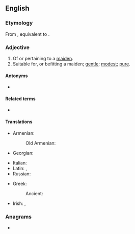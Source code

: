 ==English==

===Etymology===
From {{etyl|enm|en}} {{m|enm|maidenly}}, equivalent to {{suffix|maiden|ly|lang=en}}.

===Adjective===
{{en-adj}}

# Of or pertaining to a [[maiden]].
# Suitable for, or befitting a maiden; [[gentle]]; [[modest]]; [[pure]].

====Antonyms====
* {{l|en|unmaidenly}}

====Related terms====
* {{l|en|maidenliness}}

====Translations====
{{trans-top|of or pertaining to a maiden}}
* Armenian:
*: Old Armenian: {{t|xcl|կոյս}}
* Georgian: {{t|ka|ქალწულური|sc=Geor}}
{{trans-mid}}
* Italian: {{t|it|virgineo}} {{qualifier|dated}}
* Latin: {{t|la|puellāris}}, {{t|la|virgineus}}
* Russian: {{t+|ru|девичий|alt=де́вичий/деви́чий|sc=Cyrl}}
{{trans-bottom}}

{{trans-top|suitable for, or befitting a maiden}}
* Greek: {{t+|el|παρθένος}}
*: Ancient: {{t|grc|παρθένος}}
{{trans-mid}}
{{trans-bottom}}

{{ttbc-top}}
* Irish: {{t-check|ga|maighdeanúil}}, {{t-check|ga|mánla}}
{{trans-mid}}
{{trans-bottom}}

===Anagrams===
* {{l|en|medianly}}